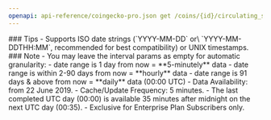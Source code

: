 ```yaml
---
openapi: api-reference/coingecko-pro.json get /coins/{id}/circulating_supply_chart/range
---
```


<Tip>
### Tips
- Supports ISO date strings (`YYYY-MM-DD` or\
  `YYYY-MM-DDTHH:MM`, recommended for best compatibility) or UNIX timestamps.
</Tip>

<Note>
### Note
- You may leave the interval params as empty for automatic granularity:
  - date range is 1 day from now = **5-minutely** data
  - date range is within 2-90 days from now = **hourly** data
  - date range is 91 days & above from now = **daily** data (00:00 UTC)
- Data Availability: from 22 June 2019.
- Cache/Update Frequency: 5 minutes.
- The last completed UTC day (00:00) is available 35 minutes after midnight on the next UTC day (00:35).
- Exclusive for Enterprise Plan Subscribers only.
</Note>